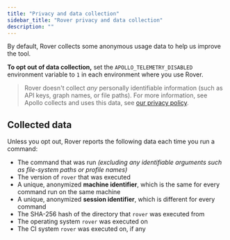 ```yaml
---
title: "Privacy and data collection"
sidebar_title: "Rover privacy and data collection"
description: ""
---
```


By default, Rover collects some anonymous usage data to help us improve the tool.

**To opt out of data collection,** set the `APOLLO_TELEMETRY_DISABLED` environment variable to `1` in each environment where you use Rover.

> Rover doesn't collect _any_ personally identifiable information (such as API keys, graph names, or file paths). For more information, see Apollo collects and uses this data, see [our privacy policy](https://www.apollographql.com/Apollo-Privacy-Policy.pdf).

## Collected data

Unless you opt out, Rover reports the following data each time you run a command:

- The command that was run _(excluding any identifiable arguments such as file-system paths or profile names)_
- The version of `rover` that was executed
- A unique, anonymized **machine identifier**, which is the same for every command run on the same machine
- A unique, anonymized **session identifier**, which is different for every command
- The SHA-256 hash of the directory that `rover` was executed from
- The operating system `rover` was executed on
- The CI system `rover` was executed on, if any
